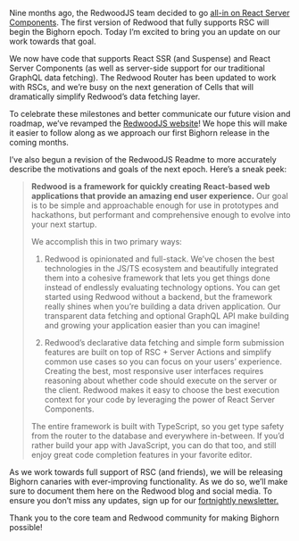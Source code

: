 Nine months ago, the RedwoodJS team decided to go [all-in on React Server Components](https://tom.preston-werner.com/2023/05/30/redwoods-next-epoch-all-in-on-rsc). The first version of Redwood that fully supports RSC will begin the Bighorn epoch. Today I’m excited to bring you an update on our work towards that goal.

We now have code that supports React SSR (and Suspense) and React Server Components (as well as server-side support for our traditional GraphQL data fetching). The Redwood Router has been updated to work with RSCs, and we’re busy on the next generation of Cells that will dramatically simplify Redwood’s data fetching layer.

To celebrate these milestones and better communicate our future vision and roadmap, we’ve revamped the [RedwoodJS website](https://redwoodjs.com/)! We hope this will make it easier to follow along as we approach our first Bighorn release in the coming months.

I’ve also begun a revision of the RedwoodJS Readme to more accurately describe the motivations and goals of the next epoch. Here’s a sneak peek:

> **Redwood is a framework for quickly creating React-based web applications that provide an amazing end user experience.** Our goal is to be simple and approachable enough for use in prototypes and hackathons, but performant and comprehensive enough to evolve into your next startup.
>
> We accomplish this in two primary ways:
>
> 1. Redwood is opinionated and full-stack. We’ve chosen the best technologies in the JS/TS ecosystem and beautifully integrated them into a cohesive framework that lets you get things done instead of endlessly evaluating technology options. You can get started using Redwood without a backend, but the framework really shines when you’re building a data driven application. Our transparent data fetching and optional GraphQL API make building and growing your application easier than you can imagine!
>
> 2. Redwood’s declarative data fetching and simple form submission features are built on top of RSC + Server Actions and simplify common use cases so you can focus on your users’ experience. Creating the best, most responsive user interfaces requires reasoning about whether code should execute on the server or the client. Redwood makes it easy to choose the best execution context for your code by leveraging the power of React Server Components.
>
>
> The entire framework is built with TypeScript, so you get type safety from the router to the database and everywhere in-between. If you’d rather build your app with JavaScript, you can do that too, and still enjoy great code completion features in your favorite editor.

As we work towards full support of RSC (and friends), we will be releasing Bighorn canaries with ever-improving functionality. As we do so, we’ll make sure to document them here on the Redwood blog and social media. To ensure you don’t miss any updates, sign up for our [fortnightly newsletter.](https://mailchi.mp/redwoodjs/redwoodjs-newsletter)

Thank you to the core team and Redwood community for making Bighorn possible!
